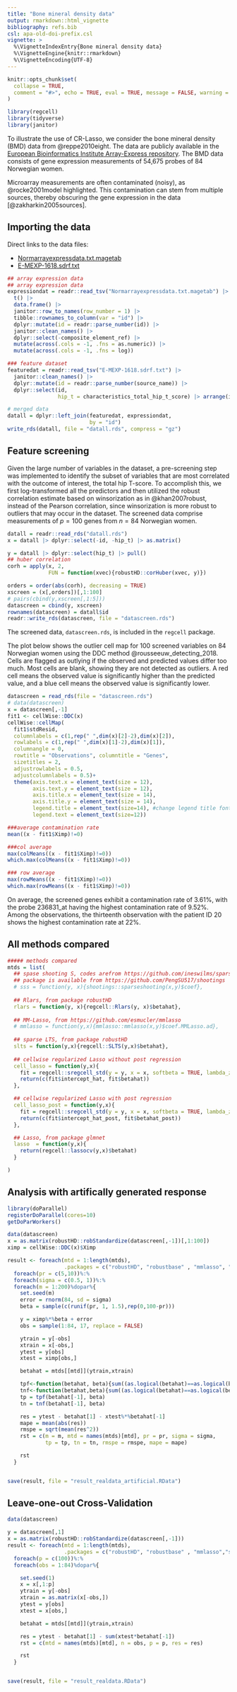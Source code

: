 ```yaml
---
title: "Bone mineral density data"
output: rmarkdown::html_vignette
bibliography: refs.bib
csl: apa-old-doi-prefix.csl
vignette: >
  %\VignetteIndexEntry{Bone mineral density data}
  %\VignetteEngine{knitr::rmarkdown}
  %\VignetteEncoding{UTF-8}
---
```


```r
knitr::opts_chunk$set(
  collapse = TRUE,
  comment = "#>", echo = TRUE, eval = TRUE, message = FALSE, warning = FALSE
)
```

```r
library(regcell)
library(tidyverse)
library(janitor)
```

To illustrate the use of CR-Lasso, we consider the bone mineral density (BMD) data from @reppe2010eight. 
The data are publicly available in the [European Bioinformatics Institute Array-Express repository](https://www.ebi.ac.uk/arrayexpress/experiments/E-MEXP-1618).
The BMD data consists of gene expression measurements of 54,675 probes of 84 Norwegian women.

Microarray measurements are often contaminated (noisy), as @rocke2001model highlighted. This contamination can stem from multiple sources, thereby obscuring the gene expression in the data [@zakharkin2005sources].

## Importing the data

Direct links to the data files:

- [Normarrayexpressdata.txt.magetab](https://www.ebi.ac.uk/biostudies/files/E-MEXP-1618/Normarrayexpressdata.txt.magetab)
- [E-MEXP-1618.sdrf.txt](https://www.ebi.ac.uk/biostudies/files/E-MEXP-1618/E-MEXP-1618.sdrf.txt)

```r
## array expression data
## array expression data
expressiondat = readr::read_tsv("Normarrayexpressdata.txt.magetab") |> 
  t() |> 
  data.frame() |> 
  janitor::row_to_names(row_number = 1) |> 
  tibble::rownames_to_column(var = "id") |> 
  dplyr::mutate(id = readr::parse_number(id)) |> 
  janitor::clean_names() |> 
  dplyr::select(-composite_element_ref) |>
  mutate(across(.cols = -1, .fns = as.numeric)) |> 
  mutate(across(.cols = -1, .fns = log))

### feature dataset
featuredat = readr::read_tsv("E-MEXP-1618.sdrf.txt") |> 
  janitor::clean_names() |> 
  dplyr::mutate(id = readr::parse_number(source_name)) |> 
  dplyr::select(id,
                hip_t = characteristics_total_hip_t_score) |> arrange(id) ####sort obs by patient ID

# merged data
datall = dplyr::left_join(featuredat, expressiondat, 
                          by = "id")
write_rds(datall, file = "datall.rds", compress = "gz")
```


## Feature screening

Given the large number of variables in the dataset, a pre-screening step was implemented to identify the subset of variables that are most correlated with the outcome of interest, the total hip T-score. 
To accomplish this, we first log-transformed all the predictors and then utilized the robust correlation estimate based on winsorization as in @khan2007robust, instead of the Pearson correlation, since winsorization is more robust to outliers that may occur in the dataset.
The screened data comprise measurements of $p = 100$ genes from $n = 84$ Norwegian women.

```r
datall = readr::read_rds("datall.rds")
x = datall |> dplyr::select(-id, -hip_t) |> as.matrix() 

y = datall |> dplyr::select(hip_t) |> pull()
## huber correlation
corh = apply(x, 2,
             FUN = function(xvec){robustHD::corHuber(xvec, y)})

orders = order(abs(corh), decreasing = TRUE)
xscreen = (x[,orders])[,1:100]
# pairs(cbind(y,xscreen[,1:5]))
datascreen = cbind(y, xscreen)
rownames(datascreen) = datall$id
readr::write_rds(datascreen, file = "datascreen.rds")
```

The screened data, `datascreen.rds`, is included in the `regcell` package.

The plot below shows the outlier cell map for 100 screened variables on 84 Norwegian women using the DDC method @rousseeuw_detecting_2018. 
Cells are flagged as outlying if the observed and predicted values differ too much. 
Most cells are blank, showing they are not detected as outliers. 
A red cell means the observed value is significantly higher than the predicted value, and a blue cell means the observed value is significantly lower.

```r
datascreen = read_rds(file = "datascreen.rds")
# data(datascreen)
x = datascreen[,-1]
fit1 <- cellWise::DDC(x)
cellWise::cellMap(
  fit1$stdResid,
  columnlabels = c(1,rep(" ",dim(x)[2]-2),dim(x)[2]),
  rowlabels = c(1,rep(" ",dim(x)[1]-2),dim(x)[1]),
  columnangle = 0,
  rowtitle = "Observations", columntitle = "Genes",
  sizetitles = 2,
  adjustrowlabels = 0.5,
  adjustcolumnlabels = 0.5)+
  theme(axis.text.x = element_text(size = 12),
        axis.text.y = element_text(size = 12),
        axis.title.x = element_text(size = 14),
        axis.title.y = element_text(size = 14),
        legend.title = element_text(size=14), #change legend title font size
        legend.text = element_text(size=12)) 

```

```r
###average contamination rate
mean((x - fit1$Ximp)!=0)

###col average
max(colMeans((x - fit1$Ximp)!=0))
which.max(colMeans((x - fit1$Ximp)!=0))

### row average
max(rowMeans((x - fit1$Ximp)!=0))
which.max(rowMeans((x - fit1$Ximp)!=0))
```

On average, the screened genes exhibit a contamination rate of $3.61\%$, with the probe $\textrm{236831\_at}$ having the highest contamination rate of $9.52\%$. 
Among the observations, the thirteenth observation with the patient ID 20 shows the highest contamination rate at $22\%$.

## All methods compared

```r
##### methods compared
mtds = list(
  ## spase shooting S, codes arefrom https://github.com/ineswilms/sparse-shooting-S 
  ## package is available from https://github.com/PengSU517/shootings
  # sss = function(y, x){shootings::sparseshooting(x,y)$coef},
  
  ## Rlars, from package robustHD
  rlars = function(y, x){regcell::Rlars(y, x)$betahat}, 
  
  ## MM-Lasso, from https://github.com/esmucler/mmlasso
  # mmlasso = function(y,x){mmlasso::mmlasso(x,y)$coef.MMLasso.ad}, 
  
  ## sparse LTS, from package robustHD
  slts = function(y,x){regcell::SLTS(y,x)$betahat},
  
  ## cellwise regularized Lasso without post regression
  cell_lasso = function(y,x){ 
    fit = regcell::sregcell_std(y = y, x = x, softbeta = TRUE, lambda_zeta = 1, penal = 1, penaldelta =0)
    return(c(fit$intercept_hat, fit$betahat))
  },

  ## cellwise regularized Lasso with post regression
  cell_lasso_post = function(y,x){
    fit = regcell::sregcell_std(y = y, x = x, softbeta = TRUE, lambda_zeta = 1, penal = 1, penaldelta =0)
    return(c(fit$intercept_hat_post, fit$betahat_post))
  },

  ## Lasso, from package glmnet
  lasso  = function(y,x){ 
    return(regcell::lassocv(y,x)$betahat)
  }

)
```


## Analysis with artifically generated response

```r
library(doParallel)
registerDoParallel(cores=10)
getDoParWorkers()

data(datascreen)
x = as.matrix(robustHD::robStandardize(datascreen[,-1])[,1:100])
ximp = cellWise::DDC(x)$Ximp

result <- foreach(mtd = 1:length(mtds),
                  .packages = c("robustHD", "robustbase" , "mmlasso", "shootings", "cellWise", "regcell"))%:%
  foreach(pr = c(5,10))%:%
  foreach(sigma = c(0.5, 1))%:%
  foreach(m = 1:200)%dopar%{
    set.seed(m)
    error = rnorm(84, sd = sigma)
    beta = sample(c(runif(pr, 1, 1.5),rep(0,100-pr)))

    y = ximp%*%beta + error
    obs = sample(1:84, 17, replace = FALSE)

    ytrain = y[-obs]
    xtrain = x[-obs,]
    ytest = y[obs]
    xtest = ximp[obs,]

    betahat = mtds[[mtd]](ytrain,xtrain)

    tpf<-function(betahat, beta){sum((as.logical(betahat)==as.logical(beta))[which(beta!=0)])}
    tnf<-function(betahat,beta){sum((as.logical(betahat)==as.logical(beta))[which(beta==0)])}
    tp = tpf(betahat[-1], beta)
    tn = tnf(betahat[-1], beta)

    res = ytest - betahat[1] - xtest%*%betahat[-1]
    mape = mean(abs(res))
    rmspe = sqrt(mean(res^2))
    rst = c(m = m, mtd = names(mtds)[mtd], pr = pr, sigma = sigma,
            tp = tp, tn = tn, rmspe = rmspe, mape = mape)

    rst
  }


save(result, file = "result_realdata_artificial.RData")

```


## Leave-one-out Cross-Validation


```r

data(datascreen)

y = datascreen[,1]
x = as.matrix(robustHD::robStandardize(datascreen[,-1]))
result <- foreach(mtd = 1:length(mtds),
                  .packages = c("robustHD", "robustbase" , "mmlasso","shootings", "cellWise", "regcell"))%:%
  foreach(p = c(100))%:%
  foreach(obs = 1:84)%dopar%{

    set.seed(1)
    x = x[,1:p]
    ytrain = y[-obs]
    xtrain = as.matrix(x[-obs,])
    ytest = y[obs]
    xtest = x[obs,]

    betahat = mtds[[mtd]](ytrain,xtrain)

    res = ytest - betahat[1] - sum(xtest*betahat[-1])
    rst = c(mtd = names(mtds)[mtd], n = obs, p = p, res = res)

    rst
  }


save(result, file = "result_realdata.RData")
```

